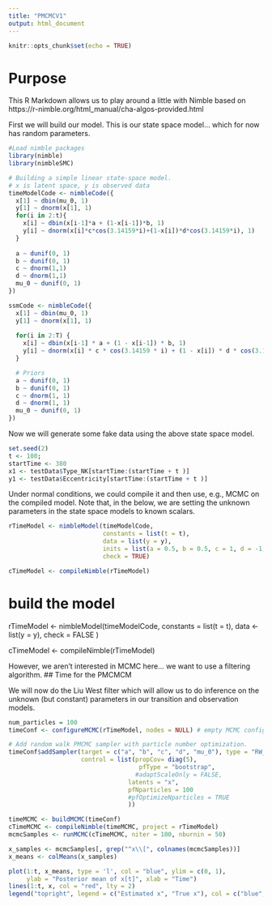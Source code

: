 ```yaml
---
title: "PMCMCV1"
output: html_document
---
```


```r
knitr::opts_chunk$set(echo = TRUE)
```

# Purpose

This R Markdown allows us to play around a little with Nimble based on https://r-nimble.org/html_manual/cha-algos-provided.html

First we will build our model. This is our state space model... which for now has random parameters.

```r
#Load nimble packages
library(nimble)
library(nimbleSMC)

# Building a simple linear state-space model. 
# x is latent space, y is observed data
timeModelCode <- nimbleCode({
  x[1] ~ dbin(mu_0, 1)
  y[1] ~ dnorm(x[1], 1)
  for(i in 2:t){
    x[i] ~ dbin(x[i-1]*a + (1-x[i-1])*b, 1)
    y[i] ~ dnorm(x[i]*c*cos(3.14159*i)+(1-x[i])*d*cos(3.14159*i), 1)
  }
  
  a ~ dunif(0, 1)
  b ~ dunif(0, 1)
  c ~ dnorm(1,1)
  d ~ dnorm(1,1)
  mu_0 ~ dunif(0, 1)
})
```

```r
ssmCode <- nimbleCode({
  x[1] ~ dbin(mu_0, 1)
  y[1] ~ dnorm(x[1], 1)
  
  for(i in 2:T) {
    x[i] ~ dbin(x[i-1] * a + (1 - x[i-1]) * b, 1)
    y[i] ~ dnorm(x[i] * c * cos(3.14159 * i) + (1 - x[i]) * d * cos(3.14159 * i), 1)
  }

  # Priors
  a ~ dunif(0, 1)
  b ~ dunif(0, 1)
  c ~ dnorm(1, 1)
  d ~ dnorm(1, 1)
  mu_0 ~ dunif(0, 1)
})
```



Now we will generate some fake data using the above state space model.

```r
set.seed(2)
t <- 100;
startTime <- 380
x1 <- testData$Type_NK[startTime:(startTime + t )]
y1 <- testData$Eccentricity[startTime:(startTime + t )]
```

Under normal conditions, we could compile it and then use, e.g., MCMC on the compiled model. Note that, in the below, we are setting the unknown parameters in the state space models to known scalars. 

```r
rTimeModel <- nimbleModel(timeModelCode, 
                          constants = list(t = t), 
                          data = list(y = y), 
                          inits = list(a = 0.5, b = 0.5, c = 1, d = -1, mu_0 = 0.5, x = rbinom(t, 1, 0.5)),
                          check = TRUE)
```
```r
cTimeModel <- compileNimble(rTimeModel)
```





# build the model
rTimeModel <- nimbleModel(timeModelCode, constants = list(t = t), 
                          data <- list(y = y), check = FALSE )

cTimeModel <- compileNimble(rTimeModel)

However, we aren't interested in MCMC here... we want to use a filtering algorithm. 
## Time for the PMCMCM

We will now do the Liu West filter which will allow us to do inference on the unknown (but constant) parameters in our transition and observation models.
```r
num_particles = 100
timeConf <- configureMCMC(rTimeModel, nodes = NULL) # empty MCMC configuration
```


```r
# Add random walk PMCMC sampler with particle number optimization.
timeConf$addSampler(target = c("a", "b", "c", "d", "mu_0"), type = "RW_PF_block",
                    control = list(propCov= diag(5),
                                    pfType = "bootstrap",
                                   #adaptScaleOnly = FALSE,
                                 latents = "x",
                                 pfNparticles = 100
                                 #pfOptimizeNparticles = TRUE
                                 ))
```

```r
timeMCMC <- buildMCMC(timeConf)
cTimeMCMC <- compileNimble(timeMCMC, project = rTimeModel)
mcmcSamples <- runMCMC(cTimeMCMC, niter = 100, nburnin = 50)
```



```r
x_samples <- mcmcSamples[, grep("^x\\[", colnames(mcmcSamples))]
x_means <- colMeans(x_samples)

plot(1:t, x_means, type = 'l', col = "blue", ylim = c(0, 1),
     ylab = "Posterior mean of x[t]", xlab = "Time")
lines(1:t, x, col = "red", lty = 2)
legend("topright", legend = c("Estimated x", "True x"), col = c("blue", "red"), lty = c(1,2))

```



